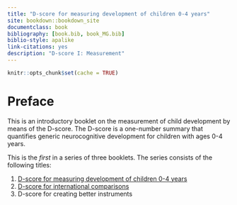 --- 
title: "D-score for measuring development of children 0-4 years"
site: bookdown::bookdown_site
documentclass: book
bibliography: [book.bib, book_MG.bib]
biblio-style: apalike
link-citations: yes
description: "D-score I: Measurement"
---

```{r include=FALSE}
knitr::opts_chunk$set(cache = TRUE) 
```

# Preface {-}

This is an introductory booklet on the measurement of child
development by means of the D-score. The D-score is a one-number
summary that quantifies generic neurocognitive development for
children with ages 0-4 years.

This is the *first* in a series of three booklets. The series consists
of the following titles:

1. [D-score for measuring development of children 0-4 years](https://stefvanbuuren.github.io/dbook1/)
2. [D-score for international comparisons](https://stefvanbuuren.github.io/dbook2/)
3. D-score for creating better instruments

